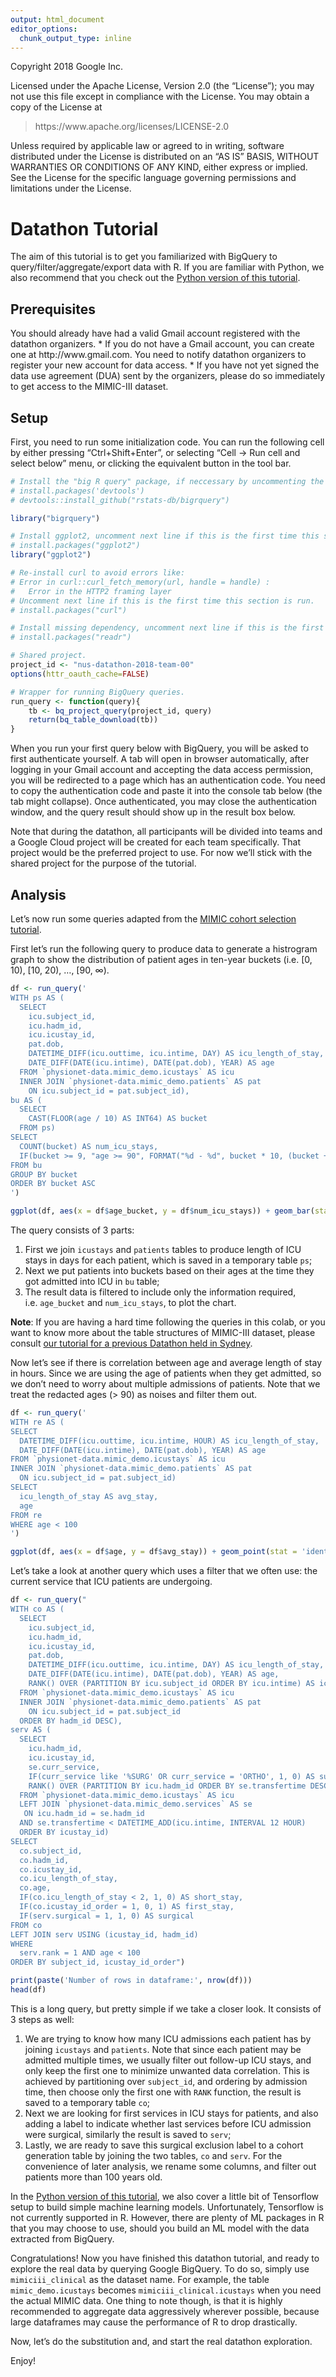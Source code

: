 ```yaml
---
output: html_document
editor_options:
  chunk_output_type: inline
---
```

Copyright 2018 Google Inc.

Licensed under the Apache License, Version 2.0 (the "License");
you may not use this file except in compliance with the License.
You may obtain a copy of the License at

> https://www.apache.org/licenses/LICENSE-2.0

Unless required by applicable law or agreed to in writing, software
distributed under the License is distributed on an "AS IS" BASIS,
WITHOUT WARRANTIES OR CONDITIONS OF ANY KIND, either express or implied.
See the License for the specific language governing permissions and
limitations under the License.

# Datathon Tutorial

The aim of this tutorial is to get you familiarized with BigQuery to query/filter/aggregate/export data with R. If you are familiar with Python, we also recommend that you check out the [Python version of this tutorial](bigquery_colab.ipynb).

## Prerequisites

You should already have had a valid Gmail account registered with the datathon organizers.
  * If you do not have a Gmail account, you can create one at http://www.gmail.com. You need to notify datathon organizers to register your new account for data access.
  * If you have not yet signed the data use agreement (DUA) sent by the organizers, please do so immediately to get access to the MIMIC-III dataset.

## Setup

First, you need to run some initialization code. You can run the following cell by either pressing "Ctrl+Shift+Enter", or selecting "Cell -> Run cell and select below" menu, or clicking the equivalent button in the tool bar.

```r
# Install the "big R query" package, if neccessary by uncommenting the following two lines:
# install.packages('devtools')
# devtools::install_github("rstats-db/bigrquery")

library("bigrquery")

# Install ggplot2, uncomment next line if this is the first time this section is run.
# install.packages("ggplot2")
library("ggplot2")

# Re-install curl to avoid errors like:
# Error in curl::curl_fetch_memory(url, handle = handle) :
#   Error in the HTTP2 framing layer
# Uncomment next line if this is the first time this section is run.
# install.packages("curl")

# Install missing dependency, uncomment next line if this is the first time this section is run.
# install.packages("readr")

# Shared project.
project_id <- "nus-datathon-2018-team-00"
options(httr_oauth_cache=FALSE)

# Wrapper for running BigQuery queries.
run_query <- function(query){
    tb <- bq_project_query(project_id, query)
    return(bq_table_download(tb))
}
```

When you run your first query below with BigQuery, you will be asked to first authenticate yourself. A tab will open in browser automatically, after logging in your Gmail account and accepting the data access permission, you will be redirected to a page which has an authentication code. You need to copy the authentication code and paste it into the console tab below (the tab might collapse). Once authenticated, you may close the authentication window, and the query result should show up in the result box below.

Note that during the datathon, all participants will be divided into teams and a Google Cloud project will be created for each team specifically. That project would be the preferred project to use. For now we'll stick with the shared project for the purpose of the tutorial.

## Analysis

Let's now run some queries adapted from the [MIMIC cohort selection tutorial](https://github.com/MIT-LCP/mimic-code/blob/master/tutorials/cohort-selection.ipynb).

First let's run the following query to produce data to generate a histrogram graph to show the distribution of patient ages in ten-year buckets (i.e. [0, 10), [10, 20), ..., [90, ∞).

```r
df <- run_query('
WITH ps AS (
  SELECT
    icu.subject_id,
    icu.hadm_id,
    icu.icustay_id,
    pat.dob,
    DATETIME_DIFF(icu.outtime, icu.intime, DAY) AS icu_length_of_stay,
    DATE_DIFF(DATE(icu.intime), DATE(pat.dob), YEAR) AS age
  FROM `physionet-data.mimic_demo.icustays` AS icu
  INNER JOIN `physionet-data.mimic_demo.patients` AS pat
    ON icu.subject_id = pat.subject_id),
bu AS (
  SELECT
    CAST(FLOOR(age / 10) AS INT64) AS bucket
  FROM ps)
SELECT
  COUNT(bucket) AS num_icu_stays,
  IF(bucket >= 9, "age >= 90", FORMAT("%d - %d", bucket * 10, (bucket + 1) * 10)) AS age_bucket
FROM bu
GROUP BY bucket
ORDER BY bucket ASC
')

ggplot(df, aes(x = df$age_bucket, y = df$num_icu_stays)) + geom_bar(stat = 'identity', fill = 'steelblue') + xlab("age_bucket") + ylab("num_icu_stays")
```

The query consists of 3 parts:

1.   First we join `icustays` and `patients` tables to produce length of ICU stays in days for each patient, which is saved in a temporary table `ps`;
2.   Next we put patients into buckets based on their ages at the time they got admitted into ICU in `bu` table;
3.   The result data is filtered to include only the information required, i.e. `age_bucket` and `num_icu_stays`, to plot the chart.

**Note**: If you are having a hard time following the queries in this colab, or you want to know more about the table structures of MIMIC-III dataset, please consult [our tutorial for a previous Datathon held in Sydney](../anzics18/tutorial.Rmd).

Now let's see if there is correlation between age and average length of stay in hours. Since we are using the age of patients when they get admitted, so we don't need to worry about multiple admissions of patients. Note that we treat the redacted ages (> 90) as noises and filter them out.

```r
df <- run_query('
WITH re AS (
SELECT
  DATETIME_DIFF(icu.outtime, icu.intime, HOUR) AS icu_length_of_stay,
  DATE_DIFF(DATE(icu.intime), DATE(pat.dob), YEAR) AS age
FROM `physionet-data.mimic_demo.icustays` AS icu
INNER JOIN `physionet-data.mimic_demo.patients` AS pat
  ON icu.subject_id = pat.subject_id)
SELECT
  icu_length_of_stay AS avg_stay,
  age
FROM re
WHERE age < 100
')

ggplot(df, aes(x = df$age, y = df$avg_stay)) + geom_point(stat = 'identity', fill = 'steelblue') + xlab("age") + ylab("avg_stay")
```

Let's take a look at another query which uses a filter that we often use: the current service that ICU patients are undergoing.

```r
df <- run_query("
WITH co AS (
  SELECT
    icu.subject_id,
    icu.hadm_id,
    icu.icustay_id,
    pat.dob,
    DATETIME_DIFF(icu.outtime, icu.intime, DAY) AS icu_length_of_stay,
    DATE_DIFF(DATE(icu.intime), DATE(pat.dob), YEAR) AS age,
    RANK() OVER (PARTITION BY icu.subject_id ORDER BY icu.intime) AS icustay_id_order
  FROM `physionet-data.mimic_demo.icustays` AS icu
  INNER JOIN `physionet-data.mimic_demo.patients` AS pat
    ON icu.subject_id = pat.subject_id
  ORDER BY hadm_id DESC),
serv AS (
  SELECT
    icu.hadm_id,
    icu.icustay_id,
    se.curr_service,
    IF(curr_service like '%SURG' OR curr_service = 'ORTHO', 1, 0) AS surgical,
    RANK() OVER (PARTITION BY icu.hadm_id ORDER BY se.transfertime DESC) as rank
  FROM `physionet-data.mimic_demo.icustays` AS icu
  LEFT JOIN `physionet-data.mimic_demo.services` AS se
   ON icu.hadm_id = se.hadm_id
  AND se.transfertime < DATETIME_ADD(icu.intime, INTERVAL 12 HOUR)
  ORDER BY icustay_id)
SELECT
  co.subject_id,
  co.hadm_id,
  co.icustay_id,
  co.icu_length_of_stay,
  co.age,
  IF(co.icu_length_of_stay < 2, 1, 0) AS short_stay,
  IF(co.icustay_id_order = 1, 0, 1) AS first_stay,
  IF(serv.surgical = 1, 1, 0) AS surgical
FROM co
LEFT JOIN serv USING (icustay_id, hadm_id)
WHERE
  serv.rank = 1 AND age < 100
ORDER BY subject_id, icustay_id_order")

print(paste('Number of rows in dataframe:', nrow(df)))
head(df)
```

This is a long query, but pretty simple if we take a closer look. It consists of 3 steps as well:

1.   We are trying to know how many ICU admissions each patient has by joining `icustays` and `patients`. Note that since each patient may be admitted multiple times, we usually filter out follow-up ICU stays, and only keep the first one to minimize unwanted data correlation. This is achieved by partitioning over `subject_id`, and ordering by admission time, then choose only the first one with `RANK` function, the result is saved to a temporary table `co`;
2.   Next we are looking for first services in ICU stays for patients, and also adding a label to indicate whether last services before ICU admission were surgical, similarly the result is saved to `serv`;
3.   Lastly, we are ready to save this surgical exclusion label to a cohort generation table by joining the two tables, `co` and `serv`. For the convenience of later analysis, we rename some columns, and filter out patients more than 100 years old.

In the [Python version of this tutorial](bigquery_colab.ipynb), we also cover a little bit of Tensorflow setup to build simple machine learning models. Unfortunately, Tensorflow is not currently supported in R. However, there are plenty of ML packages in R that you may choose to use, should you build an ML model with the data extracted from BigQuery.

Congratulations! Now you have finished this datathon tutorial, and ready to explore the real data by querying Google BigQuery. To do so, simply use ` mimiciii_clinical` as the dataset name. For example, the table `mimic_demo.icustays` becomes `mimiciii_clinical.icustays` when you need the actual MIMIC data. One thing to note though, is that it is highly recommended to aggregate data aggressively wherever possible, because large dataframes may cause the performance of R to drop drastically.

Now, let's do the substitution and, and start the real datathon exploration.

Enjoy!
